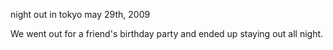night out in tokyo
may 29th, 2009

We went out for a friend's birthday party and ended up staying out all night.
